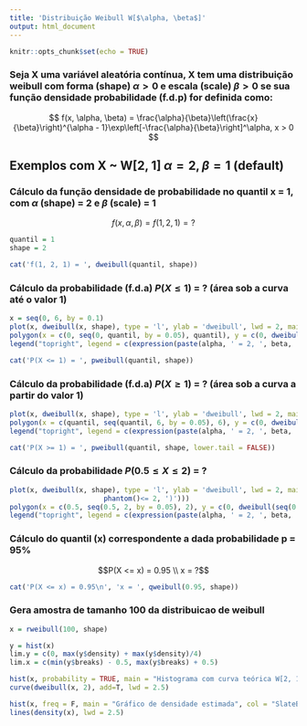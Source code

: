 ```yaml
---
title: 'Distribuição Weibull W[$\alpha, \beta$]'
output: html_document
---
```


```r
knitr::opts_chunk$set(echo = TRUE)
```

### Seja X uma variável aleatória contínua, X tem uma distribuição weibull com forma (shape) $\alpha > 0$ e escala (scale) $\beta > 0$ se sua função densidade probabilidade (f.d.p) for definida como:

$$ f(x, \alpha, \beta) =  \frac{\alpha}{\beta}\left(\frac{x}{\beta}\right)^{\alpha - 1}\exp\left[-\frac{\alpha}{\beta}\right]^\alpha, x > 0 $$

## Exemplos com X ~ W[2, 1] $\alpha = 2, \beta = 1$ (default)

### Cálculo da função densidade de probabilidade no quantil x = 1, com $\alpha$ (shape) = 2 e $\beta$ (scale) = 1

$$ f(x, \alpha, \beta) = f(1, 2, 1) = ?$$

```r
quantil = 1
shape = 2
```

```r
cat('f(1, 2, 1) = ', dweibull(quantil, shape))
```

### Cálculo da probabilidade (f.d.a) $P(X \leq 1)$ = ? (área sob a curva até o valor 1)

```r
x = seq(0, 6, by = 0.1)
plot(x, dweibull(x, shape), type = 'l', ylab = 'dweibull', lwd = 2, main = expression(paste('P(X', phantom()<= 1, ')')))
polygon(x = c(0, seq(0, quantil, by = 0.05), quantil), y = c(0, dweibull(seq(0, quantil, by = 0.05), shape), 0), col = 'SlateBlue1')
legend("topright", legend = c(expression(paste(alpha, ' = 2, ', beta, ' = 1'))), lty=1, col=c('black'), lwd=2, bty="n")
```

```r
cat('P(X <= 1) = ', pweibull(quantil, shape))
```

### Cálculo da probabilidade (f.d.a) $P(X \geq 1)$ = ? (área sob a curva a partir do valor 1)

```r
plot(x, dweibull(x, shape), type = 'l', ylab = 'dweibull', lwd = 2, main = expression(paste('P(X', phantom()>= 1, ')')))
polygon(x = c(quantil, seq(quantil, 6, by = 0.05), 6), y = c(0, dweibull(seq(quantil, 6, by = 0.05), shape), 0), col = 'SlateBlue1')
legend("topright", legend = c(expression(paste(alpha, ' = 2, ', beta, ' = 1'))), lty=1, col=c('black'), lwd=2, bty="n")
```

```r
cat('P(X >= 1) = ', pweibull(quantil, shape, lower.tail = FALSE))
```

### Cálculo da probabilidade $P(0.5 \leq X \leq 2)$ = ?

```r
plot(x, dweibull(x, shape), type = 'l', ylab = 'dweibull', lwd = 2, main = expression(paste('P(', 0.5 <= X,
                       phantom()<= 2, ')')))
polygon(x = c(0.5, seq(0.5, 2, by = 0.05), 2), y = c(0, dweibull(seq(0.5, 2, by = 0.05), shape), 0), col = 'SlateBlue1')
legend("topright", legend = c(expression(paste(alpha, ' = 2, ', beta, ' = 1'))), lty=1, col=c('black'), lwd=2, bty="n")
```

### Cálculo do quantil (x) correspondente a dada probabilidade p = 95%
$$P(X <= x) = 0.95 \\
     x = ?$$
```r
cat('P(X <= x) = 0.95\n', 'x = ', qweibull(0.95, shape))
```

### Gera amostra de tamanho 100 da distribuicao de weibull

```r
x = rweibull(100, shape)
```

```r
y = hist(x)
lim.y = c(0, max(y$density) + max(y$density)/4)
lim.x = c(min(y$breaks) - 0.5, max(y$breaks) + 0.5)
```

```r
hist(x, probability = TRUE, main = "Histograma com curva teórica W[2, 1]", col = "SlateBlue1", xlim = lim.x, ylim = lim.y) 
curve(dweibull(x, 2), add=T, lwd = 2.5)

hist(x, freq = F, main = "Gráfico de densidade estimada", col = "SlateBlue1", xlim = lim.x, ylim = lim.y)
lines(density(x), lwd = 2.5)
```